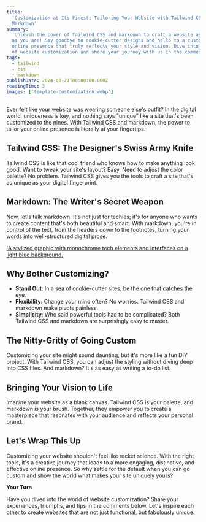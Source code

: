 ```yaml
---
title:
  'Customization at Its Finest: Tailoring Your Website with Tailwind CSS and
  Markdown'
summary:
  'Unleash the power of Tailwind CSS and markdown to craft a website as unique
  as you are! Say goodbye to cookie-cutter designs and hello to a customizable
  online presence that truly reflects your style and vision. Dive into the world
  of website customization and share your journey with us in the comments below.'
tags:
  - tailwind
  - css
  - markdown
publishDate: 2024-03-21T00:00:00.000Z
readingTime: 3
images: ['template-customization.webp']
---
```


Ever felt like your website was wearing someone else's outfit? In the digital
world, uniqueness is key, and nothing says "unique" like a site that's been
customized to the nines. With Tailwind CSS and markdown, the power to tailor
your online presence is literally at your fingertips.

## Tailwind CSS: The Designer's Swiss Army Knife

Tailwind CSS is like that cool friend who knows how to make anything look good.
Want to tweak your site's layout? Easy. Need to adjust the color palette? No
problem. Tailwind CSS gives you the tools to craft a site that's as unique as
your digital fingerprint.

## Markdown: The Writer's Secret Weapon

Now, let's talk markdown. It's not just for techies; it's for anyone who wants
to create content that's both beautiful and smart. With markdown, you're in
control of the text, from the headers down to the footnotes, turning your words
into well-structured digital prose.

[!A stylized graphic with monochrome tech elements and interfaces on a light blue background.](template-customization.webp)

## Why Bother Customizing?

- **Stand Out**: In a sea of cookie-cutter sites, be the one that catches the
  eye.
- **Flexibility**: Change your mind often? No worries. Tailwind CSS and markdown
  make pivots painless.
- **Simplicity**: Who said powerful tools had to be complicated? Both Tailwind
  CSS and markdown are surprisingly easy to master.

## The Nitty-Gritty of Going Custom

Customizing your site might sound daunting, but it's more like a fun DIY
project. With Tailwind CSS, you can adjust the styling without diving deep into
CSS files. And markdown? It's as easy as writing a to-do list.

## Bringing Your Vision to Life

Imagine your website as a blank canvas. Tailwind CSS is your palette, and
markdown is your brush. Together, they empower you to create a masterpiece that
resonates with your audience and reflects your personal brand.

## Let's Wrap This Up

Customizing your website shouldn't feel like rocket science. With the right
tools, it's a creative journey that leads to a more engaging, distinctive, and
effective online presence. So why settle for the default when you can go custom
and show the world what makes your site uniquely yours?

**Your Turn**

Have you dived into the world of website customization? Share your experiences,
triumphs, and tips in the comments below. Let's inspire each other to create
websites that are not just functional, but fabulously unique.
